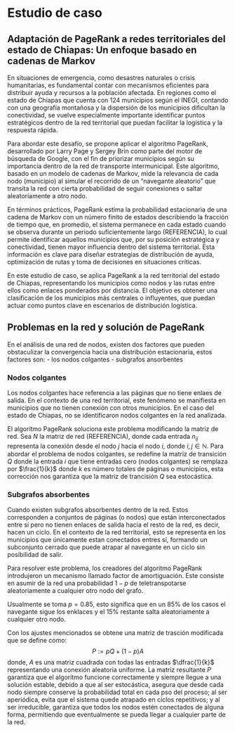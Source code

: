 # Estudio de caso
## Adaptación de PageRank a redes territoriales del estado de Chiapas: Un enfoque basado en cadenas de Markov
::: {.justify}
En situaciones de emergencia, como desastres naturales o crisis humanitarias, es fundamental contar con mecanismos eficientes para distribuir ayuda y recursos a la población afectada. En regiones como el estado de Chiapas que cuenta con 124 municipios según el INEGI, contando con una geografía montañosa y la dispersión de los municipios dificultan la conectividad, se vuelve especialmente importante identificar puntos estratégicos dentro de la red territorial que puedan facilitar la logística y la respuesta rápida.

Para abordar este desafío, se propone aplicar el algoritmo PageRank, desarrollado por Larry Page y Sergey Brin como parte del motor de búsqueda de Google, con el fin de priorizar municipios según su importancia dentro de la red de transporte intermunicipal. Este algoritmo, basado en un modelo de cadenas de Markov, mide la relevancia de cada nodo (municipio) al simular el recorrido de un "navegante aleatorio" que transita la red con cierta probabilidad de seguir conexiones o saltar aleatoriamente a otro nodo.

En términos prácticos, PageRank estima la probabilidad estacionaria de una cadena de Markov con un número finito de estados describiendo la fracción de tiempo que, en promedio, el sistema permanece en cada estado cuando se observa durante un periodo suficientemente largo (REFERENCIA), lo cual permite identificar aquellos municipios que, por su posición estratégica y conectividad, tienen mayor influencia dentro del sistema territorial. Esta información es clave para diseñar estrategias de distribución de ayuda, optimización de rutas y toma de decisiones en situaciones críticas.

En este estudio de caso, se aplica PageRank a la red territorial del estado de Chiapas, representando los municipios como nodos y las rutas entre ellos como enlaces ponderados por distancia. El objetivo es obtener una clasificación de los municipios más centrales o influyentes, que puedan actuar como puntos clave en escenarios de distribución logística.

## Problemas en la red y solución de PageRank
En el análisis de una red de nodos, existen dos factores que pueden obstaculizar la convergencia hacia una distribución estacionaria, estos factores son:
 - los nodos colgantes
 - subgrafos ansorbentes
 
### Nodos colgantes
Los nodos colgantes hace referencia a las páginas que no tiene enlaes de salida. En el contexto de una red territorial, este fenómeno se manifiesta en municipios que no tienen conexión con otros municipios. En el caso del estado de Chiapas, no se identificaron nodos colgantes en la red analizada.

El algoritmo PageRank soluciona este problema modificando la matriz de red. Sea $N$ la matriz de red (REFERENCIA), donde cada entrada $n_{ij}$ representa la conexión desde el nodo $j$ hacia el nodo $i$, donde $i,j \in \mathbb{N}$. Para abordar el problema de nodos colgantes, se redefine la matriz de transición $Q$ donde la entrada $i$ que tiene entradas cero (nodos colgantes) se remplaza por $\frac{1}{k}$ donde $k$ es número totales de páginas o municipios, esta corrección nos garantiza que la matriz de trancisión $Q$ sea estocástica.

### Subgrafos absorbentes
Cuando existen subgrafos absorbentes dentro de la red. Estos corresponden a conjuntos de páginas (o nodos) que están interconectados entre sí pero no tienen enlaces de salida hacia el resto de la red, es decir, hacen un ciclo. En el contexto de la red territorial, esto se representa en los municipios que únicamente estan conectados entres sí, formando un subconjunto cerrado que puede atrapar al navegante en un ciclo sin posibilidad de salir.

Para resolver este problema, los creadores del algoritmo PageRank introdujeron un mecanismo llamado factor de amortiguación. Este consiste en asumir de la red una probabilidad $1-p$ de teletranspotarse aleatoriamente a cualquier otro nodo del grafo. 

Usualmente se toma $p=0.85$, esto significa que en un $85\%$ de los casos el navegante sigue los enklaces y el $15\%$ restante salta aleatoriamente a cualquier otro nodo.

Con los ajustes mencionados se obtene una matriz de trasción modificada que se define como:
$$P:= p Q +(1-p)A$$
donde, $A$ es una matriz cuadrada con todas las entradas $\dfrac{1}{k}$ representando una conexión aleatoria uniforme. 
La matriz resultante $P$ garantiza que el algoritmo funcione correctamente y siempre llegue a una solución estable, debido a que al ser estocástica, asegura que desde cada nodo siempre conserve la probabilidad total en cada pso del proceso; al ser aperiódica, evita que el sistema quede atrapado en ciclos repetitivos; y al ser irreducible, garantiza que todos los nodos estén conectados de alguna forma, permitiendo que eventualmente se pueda llegar a cualquier parte de la red.
:::